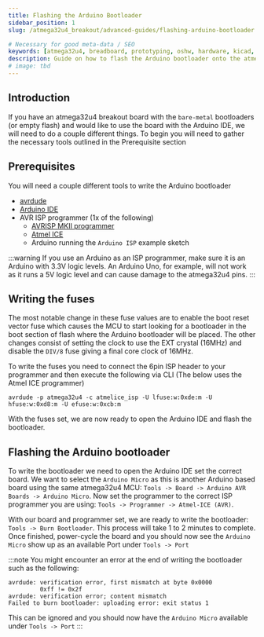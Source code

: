 ```yaml
---
title: Flashing the Arduino Bootloader
sidebar_position: 1
slug: /atmega32u4_breakout/advanced-guides/flashing-arduino-bootloader

# Necessary for good meta-data / SEO
keywords: [atmega32u4, breadboard, prototyping, oshw, hardware, kicad, debugging, avr, arduino]
description: Guide on how to flash the Arduino bootloader onto the atmega32u4 breakout board by everyday⚡dev
# image: tbd
---
```

## Introduction
If you have an atmega32u4 breakout board with the ```bare-metal``` bootloaders (or empty flash) and would like to use the board with the Arduino IDE, we will need to do
a couple different things. To begin you will need to gather the necessary tools outlined in the Prerequisite section

## Prerequisites
You will need a couple different tools to write the Arduino bootloader
- [avrdude](https://github.com/avrdudes/avrdude)
- [Arduino IDE](https://www.arduino.cc/en/software)
- AVR ISP programmer (1x of the following)
    - [AVRISP MKII programmer](https://www.amazon.com/Programmer-USB-AVRISP-XPII-Compatible/dp/B00KM6ZA9I/ref=sr_1_4?crid=2E8DSYQHJD8S8&keywords=avrisp+mkii&qid=1672774084&s=electronics&sprefix=avrisp+mkii%2Celectronics%2C78&sr=1-4)
    - [Atmel ICE](https://www.microchip.com/en-us/development-tool/ATATMEL-ICE)
    - Arduino running the ```Arduino ISP``` example sketch

:::warning
If you use an Arduino as an ISP programmer, make sure it is an Arduino with 3.3V logic levels. An Arduino Uno, for example, will not work as it runs a 5V logic level and can cause
damage to the atmega32u4 pins.
:::

## Writing the fuses
The most notable change in these fuse values are to enable the boot reset vector fuse which causes the MCU to start looking for a bootloader in the boot section of flash where the Arduino
bootloader will be placed. The other changes consist of setting the clock to use the EXT crystal (16MHz) and disable the ```DIV/8``` fuse giving a
final core clock of 16MHz.

To write the fuses you need to connect the 6pin ISP header to your programmer and then execute the following via CLI (The below uses the Atmel ICE programmer)
```console
avrdude -p atmega32u4 -c atmelice_isp -U lfuse:w:0xde:m -U hfuse:w:0xd8:m -U efuse:w:0xcb:m
```

With the fuses set, we are now ready to open the Arduino IDE and flash the bootloader.

## Flashing the Arduino bootloader
To write the bootloader we need to open the Arduino IDE set the correct board. We want to select the ```Arduino Micro``` as this is another Arduino based board using the same
atmega32u4 MCU:
```Tools -> Board -> Arduino AVR Boards -> Arduino Micro```. Now set the programmer to the correct ISP programmer you are using: ```Tools -> Programmer -> Atmel-ICE (AVR)```.

With our board and programmer set, we are ready to write the bootloader: ```Tools -> Burn Bootloader```. This process will take 1 to 2 minutes to complete. Once finished, power-cycle
the board and you should now see the ```Arduino Micro``` show up as an available Port under ```Tools -> Port```

:::note
You might encounter an error at the end of writing the bootloader such as the following:
```console
avrdude: verification error, first mismatch at byte 0x0000
         0xff != 0x2f
avrdude: verification error; content mismatch
Failed to burn bootloader: uploading error: exit status 1
```
This can be ignored and you should now have the ```Arduino Micro``` available under ```Tools -> Port```
:::